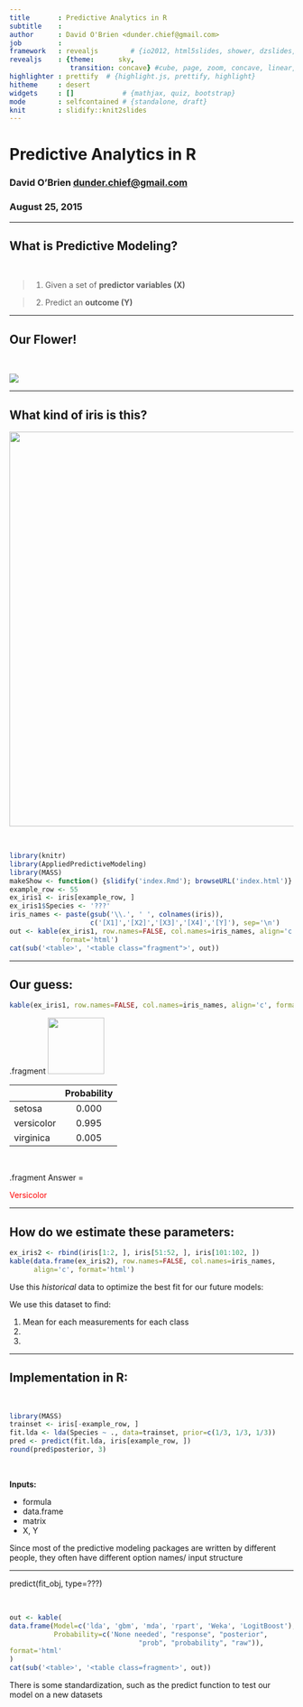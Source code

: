 ```yaml
---
title       : Predictive Analytics in R
subtitle    : 
author      : David O'Brien <dunder.chief@gmail.com>
job         : 
framework   : revealjs        # {io2012, html5slides, shower, dzslides, ...}
revealjs    : {theme:      sky, 
               transition: concave} #cube, page, zoom, concave, linear, fade, default, none
highlighter : prettify  # {highlight.js, prettify, highlight}
hitheme     : desert
widgets     : []            # {mathjax, quiz, bootstrap}
mode        : selfcontained # {standalone, draft}
knit        : slidify::knit2slides
---
```


# Predictive Analytics in R
### David O'Brien <dunder.chief@gmail.com>
### August 25, 2015

--- 

<script src="http://ajax.googleapis.com/ajax/libs/jquery/1.9.1/jquery.min.js"></script>

<script>
$('ul.incremental li').addClass('fragment')
$('ol.incremental li').addClass('fragment')
</script>



What is Predictive Modeling?
-----------------------------------------------
<br> 

> 1. Given a set of **predictor variables (X)** 

> 2. Predict an **outcome (Y)**

<script> $('ol.incremental li').addClass('fragment')</script>

---

Our Flower!
----------------------------------------------
<br>
<div class='centered'>
  <img src='assets/img/iris_measure.png' heigh='200'>
</div>



---

What kind of iris is this?
---------------------------------


<img src='assets/img/iris.png' width="700">


<br>

```r
library(knitr)
library(AppliedPredictiveModeling)
library(MASS)
makeShow <- function() {slidify('index.Rmd'); browseURL('index.html')}
example_row <- 55
ex_iris1 <- iris[example_row, ]
ex_iris1$Species <- '???'
iris_names <- paste(gsub('\\.', ' ', colnames(iris)), 
                    c('[X1]','[X2]','[X3]','[X4]','[Y]'), sep='\n')
out <- kable(ex_iris1, row.names=FALSE, col.names=iris_names, align='c', 
             format='html')
cat(sub('<table>', '<table class="fragment">', out))
```

---

Our guess: 
---------------------------------------------------------------------

```r
kable(ex_iris1, row.names=FALSE, col.names=iris_names, align='c', format='html')
```



.fragment <img src='assets/img/LDA_eq.png' height='100'>



<table class="fragment"> 
  <thead>
  <tr>
   <th style="text-align:left;">   </th>
   <th style="text-align:center;"> Probability </th>
  </tr>
 </thead>
<tbody>
  <tr>
   <td style="text-align:left;"> setosa </td>
   <td style="text-align:center;"> 0.000 </td>
  </tr>
  <tr>
   <td style="text-align:left;"> versicolor </td>
   <td style="text-align:center;"> 0.995 </td>
  </tr>
  <tr>
   <td style="text-align:left;"> virginica </td>
   <td style="text-align:center;"> 0.005 </td>
  </tr>
</tbody>
</table>

<br>

.fragment Answer = <p style="color:red" class="fragment">Versicolor</p>

<script>
$('ul.incremental li').addClass('fragment')
$('ol.incremental li').addClass('fragment')
</script>

--- 

How do we estimate these parameters: 
-----------------------------

```r
ex_iris2 <- rbind(iris[1:2, ], iris[51:52, ], iris[101:102, ])
kable(data.frame(ex_iris2), row.names=FALSE, col.names=iris_names,
      align='c', format='html')
```

Use this _historical_ data to optimize the best fit for our future models:

We use this dataset to find:

1. Mean for each measurements for each class
2. 
3. 

--- 


Implementation in R: 
------------------------------------------
<br>
```r
library(MASS)
trainset <- iris[-example_row, ] 
fit.lda <- lda(Species ~ ., data=trainset, prior=c(1/3, 1/3, 1/3)) 
pred <- predict(fit.lda, iris[example_row, ])
round(pred$posterior, 3)
```

<br> 

__Inputs:__

- formula
- data.frame
- matrix
- X, Y

<aside class='notes'>

Since most of the predictive modeling packages are written by different people,
they often have different option names/ input structure

</aside>

--- 


<p font-family:"Inconsolata">predict(fit_obj, type=???)</p>


<br>

```r
out <- kable(
data.frame(Model=c('lda', 'gbm', 'mda', 'rpart', 'Weka', 'LogitBoost'),
           Probability=c('None needed', "response", "posterior",
                                "prob", "probability", "raw")),
format='html'
)
cat(sub('<table>', '<table class=fragment>', out))
```


<aside class='notes'>

There is some standardization, such as the predict function to test our model on a new datasets
</aside>

